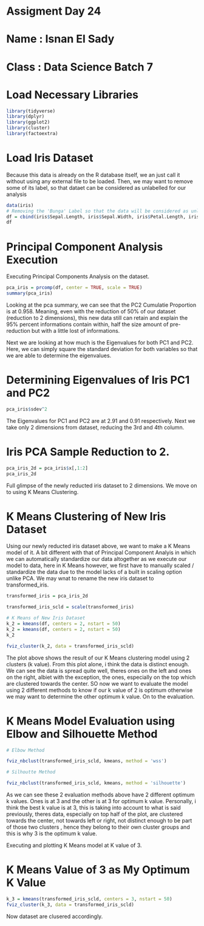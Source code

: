 # Assigment Day 24 
# Name : Isnan El Sady
# Class : Data Science Batch 7

# Load Necessary Libraries
```{r}
library(tidyverse)
library(dplyr)
library(ggplot2)
library(cluster)
library(factoextra)
```

# Load Iris Dataset
Because this data is already on the R database itself, we an just call it without using any external file to be loaded. Then, we may want to remove some of its label, so that dataet can be considered as unlabelled for our analysis

```{r}
data(iris)
# Removing the 'Bunga' Label so that the data will be considered as unlabeled
df = cbind(iris$Sepal.Length, iris$Sepal.Width, iris$Petal.Length, iris$Petal.Width)
df
```

# Principal Component Analysis Execution
Executing Principal Components Analysis on the dataset.
```{r}
pca_iris = prcomp(df, center = TRUE, scale = TRUE)
summary(pca_iris)
```
Looking at the pca summary, we can see that the PC2 Cumulatie Proportion is at 0.958. Meaning, even with the reduction of 50% of our dataset (reduction to 2 dimensions), this new data still can retain and explain the 95% percent informations contain within, half the size amount of pre-reduction but with a little lost of informations.

Next we are looking at how much is the Eigenvalues for both PC1 and PC2. Here, we can simply square the standard deviation for both variables so that we are able to determine the eigenvalues.


# Determining Eigenvalues of Iris PC1 and PC2
```{r}
pca_iris$sdev^2
```
The Eigenvalues for PC1 and PC2 are at 2.91 and 0.91 respectively. Next we take only 2 dimensions from dataset, reducing the 3rd and 4th column. 

# Iris PCA Sample Reduction to 2.
```{r}
pca_iris_2d = pca_iris$x[,1:2]
pca_iris_2d

```
Full glimpse of the newly reducted iris dataset to 2 dimensions.
We move on to using K Means Clustering.

# K Means Clustering of New Iris Dataset
Using our newly reducted iris dataset above, we want to make a K Means model of it. A bit different with that of Principal Component Analyis in which we can automatically standardize our data altogether as we execute our model to data, here in K Means however, we first have to manually scaled / standardize the data due to the model lacks of a built in scaling option unlike PCA. 
We may wnat to rename the new iris dataset to transformed_iris.

```{r}
transformed_iris = pca_iris_2d

transformed_iris_scld = scale(transformed_iris)

# K Means of New Iris Dataset
k_2 = kmeans(df, centers = 2, nstart = 50)
k_2 = kmeans(df, centers = 2, nstart = 50)
k_2

fviz_cluster(k_2, data = transformed_iris_scld)

```
The plot above shows the result of our K Means clustering model using 2 clusters (k value). From this plot alone, i think the data is distinct enough. We can see the data is spread quite well, theres ones on the left and ones on the right, albiet with the exception, the ones, especially on the top which are clustered towards the center. SO now we want to evaluate the model using 2 different methods to know if our k value of 2 is optimum otherwise we may want to determine the other optimum k value.
On to the evaluation.

# K Means Model Evaluation using Elbow and Silhouette Method
```{r}
# Elbow Method

fviz_nbclust(transformed_iris_scld, kmeans, method = 'wss')

# Silhoutte Method

fviz_nbclust(transformed_iris_scld, kmeans, method = 'silhouette')
```
As we can see these 2 evaluation methods above have 2 different optimum k values. Ones is at 3 and the other is at 3 for optimum k value. Personally, i think the best k value is at 3, this is taking into account to what is said previously, theres data, especially on top half of the plot, are clustered towards the center, not towards left or right, not distinct enough to be part of those two clusters , hence they belong to their own cluster groups and this is why 3 is the optimum k value.

Executing and plotting K Means model at K value of 3.

# K Means Value of 3 as My Optimum K Value
```{r}
k_3 = kmeans(transformed_iris_scld, centers = 3, nstart = 50)
fviz_cluster(k_3, data = transformed_iris_scld)

```
Now dataset are clusered accordingly.
